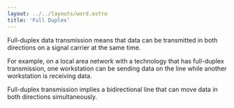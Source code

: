 ```yaml
---
layout: ../../layouts/word.astro
title: 'Full Duplex'
---
```


Full-duplex data transmission means that data can be transmitted in both directions on a signal carrier at the same time. 

For example, on a local area network with a technology that has full-duplex transmission, one workstation can be sending data on the line while another workstation is receiving data. 

Full-duplex transmission implies a bidirectional line that can move data in both directions simultaneously.
